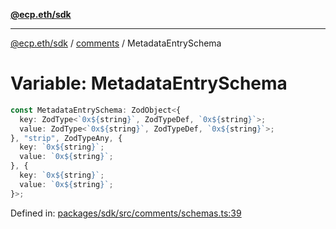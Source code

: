 [**@ecp.eth/sdk**](../../index.mdx)

***

[@ecp.eth/sdk](/sdk-reference/index.mdx) / [comments](/sdk-reference/comments/index.mdx) / MetadataEntrySchema

# Variable: MetadataEntrySchema

```ts
const MetadataEntrySchema: ZodObject<{
  key: ZodType<`0x${string}`, ZodTypeDef, `0x${string}`>;
  value: ZodType<`0x${string}`, ZodTypeDef, `0x${string}`>;
}, "strip", ZodTypeAny, {
  key: `0x${string}`;
  value: `0x${string}`;
}, {
  key: `0x${string}`;
  value: `0x${string}`;
}>;
```

Defined in: [packages/sdk/src/comments/schemas.ts:39](https://github.com/ecp-eth/comments-monorepo/blob/main/packages/sdk/src/comments/schemas.ts#L39)
